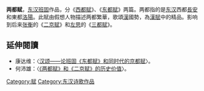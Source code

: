 '''两都赋'''，[[东汉|东汉]][[班固|班固]]作品，分《[[西都赋|西都赋]]》、《[[东都赋|东都赋]]》两篇。两都指的是[[东汉|东汉]]西都[[長安|長安]]和東都[[洛陽|洛陽]]。此賦由假想人物描述两都繁華，歌頌[[漢|漢]]國勢，為[[漢賦|漢賦]]中的精品。影响到后来[[张衡|张衡]]的《[[二京赋|二京赋]]》和[[左思|左思]]的《[[三都赋|三都赋]]》。
==延伸閱讀==
*康达维：〈[http://www.nssd.org/articles/article_read.aspx?id=1002866144 汉颂——论班固《东都赋》和同时代的京都赋]{{Wayback|url=http://www.nssd.org/articles/article_read.aspx?id=1002866144 |date=20180213195357 }}〉。
*何沛雄：〈[http://www.nssd.org/articles/article_read.aspx?id=1002866145 《两都赋》和《二京赋》的历史价值]{{Wayback|url=http://www.nssd.org/articles/article_read.aspx?id=1002866145 |date=20200910052346 }}〉。
{{Wikisourceshas|兩都賦序|西都賦|東都賦}}

[[Category:赋|Category:赋]]
[[Category:东汉诗歌作品|Category:东汉诗歌作品]]